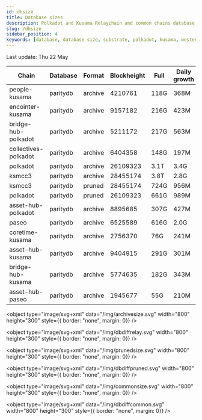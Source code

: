 ```yaml
---
id: dbsize
title: Database sizes
description: Polkadot and Kusama Relaychain and common chains database sizes
slug: /dbsize
sidebar_position: 4
keywords: [database, database size, substrate, polkadot, kusama, westend]
---
```



Last update: Thu 22 May

| Chain    | Database   | Format | Blockheight | Full         | Daily growth |
| ------------------------| ----------- | -------- | ------- | ---------- | ----- | 
| people-kusama | paritydb | archive | 4210761 | 118G | 368M |
| encointer-kusama | paritydb | archive | 9157182 | 216G | 423M |
| bridge-hub-polkadot | paritydb | archive | 5211172 | 217G | 563M |
| collectives-polkadot | paritydb | archive | 6404358 | 148G | 197M |
| polkadot | paritydb | archive | 26109323 | 3.1T | 3.4G |
| ksmcc3 | paritydb | archive | 28455174 | 3.8T | 2.8G |
| ksmcc3 | paritydb | pruned | 28455174 | 724G | 956M |
| polkadot | paritydb | pruned | 26109323 | 661G | 989M |
| asset-hub-polkadot | paritydb | archive | 8895685 | 307G | 427M |
| paseo | paritydb | archive | 6525589 | 616G | 2.0G |
| coretime-kusama | paritydb | archive | 2756370 | 76G | 241M |
| asset-hub-kusama | paritydb | archive | 9404915 | 291G | 301M |
| bridge-hub-kusama | paritydb | archive | 5774635 | 182G | 343M |
| asset-hub-paseo | paritydb | archive | 1945677 | 55G | 210M |
<object type="image/svg+xml" data="/img/archivesize.svg" width="800" height="300" style={{ border: "none", margin: 0}} />

<object type="image/svg+xml" data="/img/dbdiffrelay.svg" width="800" height="300" style={{ border: "none", margin: 0}} />

<object type="image/svg+xml" data="/img/prunedsize.svg" width="800" height="300" style={{ border: "none", margin: 0}} />

<object type="image/svg+xml" data="/img/dbdiffpruned.svg" width="800" height="300" style={{ border: "none", margin: 0}} />

<object type="image/svg+xml" data="/img/commonsize.svg" width="800" height="300" style={{ border: "none", margin: 0}} />

<object type="image/svg+xml" data="/img/dbdiffcommon.svg" width="800" height="300" style={{ border: "none", margin: 0}} />
